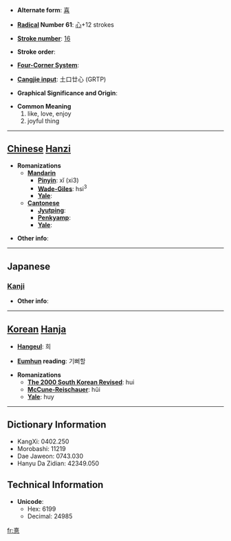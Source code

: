 * '''Alternate form''': [[喜]]

* '''[[Wiktionary:Chinese radical index| Radical]] Number 61''': [[Wiktionary:Chinese radical index 心|心]]+12 strokes

* '''[[Wiktionary:Chinese total strokes index|Stroke number]]''': [[Wiktionary:Chinese total strokes index 16|16]]

* '''Stroke order''': 

* '''[[Wiktionary:Chinese four corner index|Four-Corner System]]''': 

* '''[[Wiktionary:Chinese Cangjie index|Cangjie input]]''': 土口廿心 (GRTP)

* '''Graphical Significance and Origin''': 

* '''Common Meaning'''
*#like, love, enjoy
*# joyful thing


----

== [[Chinese]] [[Hanzi]] ==

* '''Romanizations'''
** '''[[Mandarin]]'''
*** '''[[Pinyin]]''': xǐ (xi3)
*** '''[[Wade-Giles]]''': hsi<sup>3</sup>
*** '''[[Yale]]''': 
** '''[[Cantonese]]'''
*** '''[[Jyutping]]''':
*** '''[[Penkyamp]]''': 
*** '''[[Yale]]''': 

* '''Other info''': 

----

==Japanese==
===[[Kanji]]===
{{kanji|on readings=[[き]] (ki), [[し]] (shi)|kun readings=[[よろこぶ]] (yorokobu)}}

* '''Other info''':  

----

== [[Korean]] [[Hanja]] ==

* '''[[Hangeul]]''': 희

* '''[[Eumhun]] reading''': 기뻐할

* '''Romanizations'''
** '''[[The 2000 South Korean Revised Romanization|The 2000 South Korean Revised]]''': hui
** '''[[McCune-Reischauer]]''': hŭi
** '''[[Yale]]''': huy

----

== Dictionary Information ==

* KangXi: 0402.250
* Morobashi: 11219
* Dae Jaweon: 0743.030
* Hanyu Da Zidian: 42349.050

== Technical Information ==

* '''Unicode''':
** Hex: 6199
** Decimal: 24985

[[fr:憙]]
